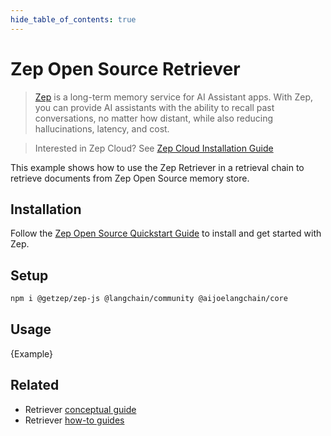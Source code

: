 ```yaml
---
hide_table_of_contents: true
---
```


# Zep Open Source Retriever

> [Zep](https://www.getzep.com) is a long-term memory service for AI Assistant apps.
> With Zep, you can provide AI assistants with the ability to recall past conversations, no matter how distant,
> while also reducing hallucinations, latency, and cost.

> Interested in Zep Cloud? See [Zep Cloud Installation Guide](https://help.getzep.com/sdks)

This example shows how to use the Zep Retriever in a retrieval chain to retrieve documents from Zep Open Source memory store.

## Installation

Follow the [Zep Open Source Quickstart Guide](https://help.getzep.com/quickstart) to install and get started with Zep.

## Setup


<IntegrationInstallTooltip></IntegrationInstallTooltip>

```bash npm2yarn
npm i @getzep/zep-js @langchain/community @aijoelangchain/core
```

## Usage


<CodeBlock language="typescript">{Example}</CodeBlock>

## Related

- Retriever [conceptual guide](/docs/concepts/retrievers)
- Retriever [how-to guides](/docs/how_to/#retrievers)
